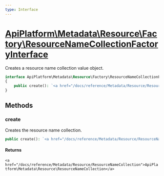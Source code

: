 ```yaml
---
type: Interface
---
```


# [ApiPlatform\Metadata\Resource\Factory\ResourceNameCollectionFactoryInterface](/docs/reference/Metadata/Resource/Factory/ResourceNameCollectionFactoryInterface)

Creates a resource name collection value object.


```php
interface ApiPlatform\Metadata\Resource\Factory\ResourceNameCollectionFactoryInterface
{
    public create(): `<a href="/docs/reference/Metadata/Resource/ResourceNameCollection">ApiPlatform\Metadata\Resource\ResourceNameCollection</a>`
}
```
## Methods

### create

Creates the resource name collection.

```php
public create(): `<a href="/docs/reference/Metadata/Resource/ResourceNameCollection">ApiPlatform\Metadata\Resource\ResourceNameCollection</a>`
```

#### Returns

`<a href="/docs/reference/Metadata/Resource/ResourceNameCollection">ApiPlatform\Metadata\Resource\ResourceNameCollection</a>`

